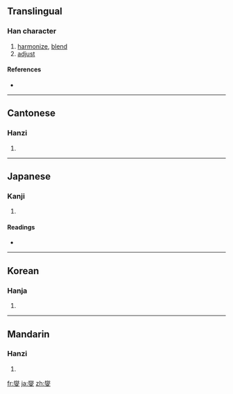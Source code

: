 ==Translingual==

===Han character===
{{Han char|rn=86|rad=火|as=13|sn=17|four=9940<sub>7</sub>|canj=火火水 (FFE)}}

# [[harmonize]], [[blend]]
# [[adjust]]

====References====
* {{Han ref|kx=0685.120|dkj=19481|dj=1098.040|hdz=10402.120|uh=71EE|ud=29166|bh=C0E8|bd=49384}}

----

==Cantonese==

===Hanzi===
{{yue-hanzi|jyut=|y=sit3}}

# {{defn|Cantonese}}

----

==Japanese==

===Kanji===
{{ja-kanji|grade=|rs=火13}}

# {{defn|Japanese}}

====Readings====
* {{ja-readings|on=[[しょう]] (shō)|kun=[[やわらげる]] (yawarageru)}}

----

==Korean==

===Hanja===
{{ko-hanja|hangeul=섭|eumhun=|rv=seop|mr=sŏp|y=sep}}

# {{defn|Korean}}

----

==Mandarin==

===Hanzi===
{{cmn-hanzi|pin=[[xiè]] ([[xie4]])|wg=hsieh<sup>4</sup>}}

# {{defn|Mandarin}}

[[fr:燮]]
[[ja:燮]]
[[zh:燮]]